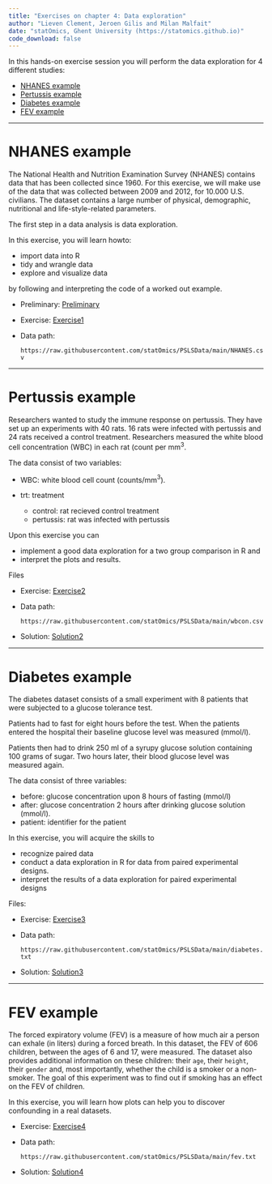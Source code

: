 ```yaml
---
title: "Exercises on chapter 4: Data exploration"
author: "Lieven Clement, Jeroen Gilis and Milan Malfait"
date: "statOmics, Ghent University (https://statomics.github.io)"
code_download: false
---
```


In this hands-on exercise session you will perform the data exploration for 4 different studies:

* [NHANES example]
* [Pertussis example]
* [Diabetes example]
* [FEV example]

---

# NHANES example

The National Health and Nutrition Examination Survey (NHANES) contains data
that has been collected since 1960. For this exercise, we will make use of the
data that was collected  between 2009 and  2012, for 10.000 U.S. civilians.
The dataset contains a large number of physical, demographic, nutritional and
life-style-related parameters.


The first step in a data analysis is data exploration.

In this exercise, you will learn howto:

- import data into R
- tidy and wrangle data
- explore and visualize data

by following and interpreting the code of a worked out example.

- Preliminary: [Preliminary](./extra1_preliminary_tidyverse.html)
- Exercise: [Exercise1](./04_1_NHANES.html)
- Data path:

  `https://raw.githubusercontent.com/statOmics/PSLSData/main/NHANES.csv`

---

# Pertussis example

Researchers wanted to study the immune response on pertussis.
They have set up an experiments with 40 rats.
16 rats were infected with pertussis and 24 rats received a control treatment.
Researchers measured the white blood cell concentration (WBC) in each rat (count per mm$^3$.

The data consist of two variables:

- WBC: white blood cell count (counts/mm$^3$).
- trt: treatment

    - control: rat recieved control treatment
    - pertussis: rat was infected with pertussis

Upon this exercise you can

- implement a good data exploration for a two group comparison in R and
- interpret the plots and results.

Files

- Exercise: [Exercise2](./04_2_pertussis.html)
- Data path:

  `https://raw.githubusercontent.com/statOmics/PSLSData/main/wbcon.csv`

<!----> 
- Solution: [Solution2](./04_2_pertussis_sol.html)
<!---->

---

# Diabetes example

The diabetes dataset consists of a small experiment with 8 patients
that were subjected to a glucose tolerance test.

Patients had to fast for eight hours before the test.
When the patients entered the hospital their baseline glucose level was measured (mmol/l).

Patients then  had to drink 250 ml of a syrupy glucose solution containing 100 grams of sugar.
Two hours later, their blood glucose level was measured again.

The data consist of three variables:

- before: glucose concentration upon 8 hours of fasting (mmol/l)
- after: glucose concentration 2 hours after drinking glucose solution (mmol/l).
- patient: identifier for the patient

In this exercise, you will acquire the skills to

- recognize paired data
- conduct a data exploration in R for data from
paired experimental designs.
- interpret the results of a data exploration for paired experimental designs

Files:

- Exercise: [Exercise3](./04_3_diabetes.html)
- Data path:

  `https://raw.githubusercontent.com/statOmics/PSLSData/main/diabetes.txt`

<!---->
- Solution: [Solution3](./04_3_diabetes_sol.html)
<!---->

---

# FEV example

The forced expiratory volume (FEV) is a measure of how
much air a person can exhale (in liters)  during  a forced breath. In this
dataset, the FEV of 606 children, between the ages of 6 and 17, were measured.
The dataset also provides additional information on these children:
their `age`, their `height`, their `gender` and, most importantly, whether the
child is a smoker or a non-smoker. The goal of this experiment was to find out
if smoking has an effect on the FEV of children.

In this exercise, you will learn how plots can help you to discover confounding in a real datasets.

- Exercise: [Exercise4](./04_4_FEV.html)
- Data path:

  `https://raw.githubusercontent.com/statOmics/PSLSData/main/fev.txt`

<!---->
- Solution: [Solution4](./04_4_FEV_sol.html)
<!---->

<br/>
